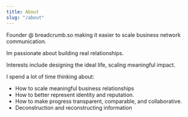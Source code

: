 ```yaml
---
title: About
slug: "/about"
---
```


Founder @ breadcrumb.so making it easier to scale business network communication.

Im passionate about building real relationships.

Interests include designing the ideal life, scaling meaningful impact.

I spend a lot of time thinking about:

- How to scale meaningful business relationships
- How to better represent identity and reputation.
- How to make progress transparent, comparable, and collaborative.
- Deconstruction and reconstructing information
